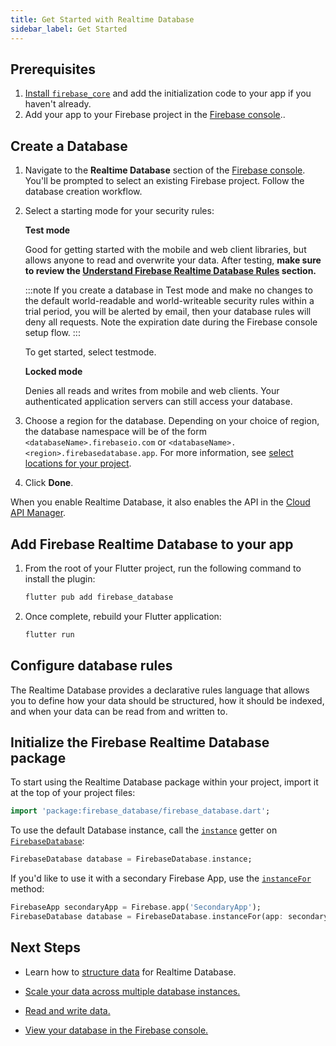 ```yaml
---
title: Get Started with Realtime Database
sidebar_label: Get Started
---
```


## Prerequisites

1. [Install `firebase_core`](../overview.mdx) and add the initialization code
   to your app if you haven't already.
1. Add your app to your Firebase project in the <a href="https://console.firebase.google.com/">Firebase console</a>..

## Create a Database

1.  Navigate to the **Realtime Database** section of the <a href="https://console.firebase.google.com/project/_/database">Firebase console</a>.
    You'll be prompted to select an existing Firebase project.
    Follow the database creation workflow.

1.  Select a starting mode for your security rules:

    **Test mode**

      Good for getting started with the mobile and web client libraries,
      but allows anyone to read and overwrite your data. After testing, **make
      sure to review the [Understand Firebase Realtime Database Rules](https:/firebase.google.com/docs/database/security/)
      section.**

    :::note
      If you create a database in Test mode and make no changes to the
      default world-readable and world-writeable security rules within a trial
      period, you will be alerted by email, then your database rules will
      deny all requests. Note the expiration date during the Firebase console
      setup flow.
    :::

    To get started, select testmode.

    **Locked mode**

    Denies all reads and writes from mobile and web clients.
      Your authenticated application servers can still access your database.

1.  Choose a region for the database. Depending on your choice of region,
    the database namespace will be of the form `<databaseName>.firebaseio.com` or
    `<databaseName>.<region>.firebasedatabase.app`. For more information, see
    [select locations for your project](https:/firebase.google.com/docs/projects/locations.md##rtdb-locations).

1.  Click **Done**.

When you enable Realtime Database, it also enables the API in the
[Cloud API Manager](https://console.cloud.google.com/projectselector/apis/api/firebasedatabase.googleapis.com/overview).

## Add Firebase Realtime Database to your app

1.  From the root of your Flutter project, run the following command to install the plugin:

    ```bash
    flutter pub add firebase_database
    ```
1.  Once complete, rebuild your Flutter application:

    ```bash
    flutter run
    ```

## Configure database rules

The Realtime Database provides a declarative rules language that allows you to
define how your data should be structured, how it should be indexed, and when
your data can be read from and written to.


<SecurityPreamble />

## Initialize the Firebase Realtime Database package

To start using the Realtime Database package within your project, import it at
the top of your project files:

```dart
import 'package:firebase_database/firebase_database.dart';
```

To use the default Database instance, call the [`instance`](!firebase_database.FirebaseDatabase.instance)
getter on [`FirebaseDatabase`](!firebase_database.FirebaseDatabase):

```dart
FirebaseDatabase database = FirebaseDatabase.instance;
```

If you'd like to use it with a secondary Firebase App, use the [`instanceFor`](!firebase_database.FirebaseDatabase.instanceFor) method:

```dart
FirebaseApp secondaryApp = Firebase.app('SecondaryApp');
FirebaseDatabase database = FirebaseDatabase.instanceFor(app: secondaryApp);
```

## Next Steps

* Learn how to [structure data](structure-data.mdx) for Realtime Database.

* [Scale your data across multiple database instances.](https:/firebase.google.com/docs/database/usage/sharding)

* [Read and write data.](read-and-write.mdx)

* [View your database in the
  Firebase console.](//console.firebase.google.com/project/_/database/data)
